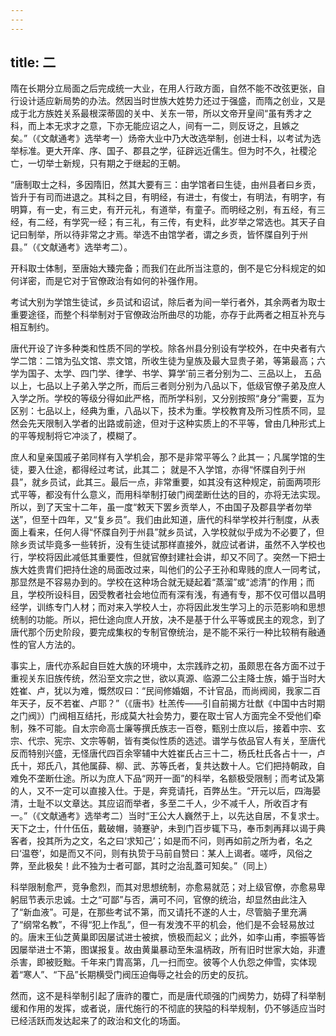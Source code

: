 ```yaml
---
---
---
```

title: 二
---



隋在长期分立局面之后完成统一大业，在用人行政方面，自然不能不改弦更张，自行设计适应新局势的办法。然因当时世族大姓势力还过于强盛，而隋之创业，又是成于北方族姓关系最根深蒂固的关中、关东一带，所以文帝开皇间“虽有秀才之科，而上本无求才之意，下亦无能应诏之人，间有一二，则反讶之，且嫉之矣。”（《文献通考》选举考一）炀帝大业中乃大改选举制，创进士科，以考试为选举标准。更大开庠、序、国子、郡县之学，征辟远近儒生。但为时不久，社稷沦亡，一切举士新规，只有期之于继起的王朝。

“唐制取士之科，多因隋旧，然其大要有三：由学馆者曰生徒，由州县者曰乡贡，皆升于有司而进退之。其科之目，有明经，有进士，有俊士，有明法，有明字，有明算，有一史，有三史，有开元礼，有道举，有童子。而明经之别，有五经，有三经，有二经，有学究一经；有三礼，有三传，有史科，此岁举之常选也。其天子自记曰制举，所以待非常之才焉。举选不由馆学者，谓之乡贡，皆怀牒自列于州县。”（《文献通考》选举考二）。

开科取士体制，至唐始大臻完备；而我们在此所当注意的，倒不是它分科规定的如何详密，而是它对于官僚政治有如何的补强作用。

考试大别为学馆生徒试，乡员试和诏试，除后者为间一举行者外，其余两者为取士重要途径，而整个科举制对于官僚政治所曲尽的功能，亦存于此两者之相互补充与相互制约。

唐代开设了许多种类和性质不同的学校。除各州县分别设有学校外，在中央者有六学二馆：二馆为弘文馆、祟文馆，所收生徒为皇族及最大显贵子弟，等第最高；六学为国子、太学、四门学、律学、书学、算学‘前三者分别为二、三品以上， 五品以上，七品以上子弟入学之所，而后三者则分别为八品以下，低级官僚子弟及庶人入学之所。学校的等级分得如此严格，而所学科别，又分别按照“身分”需要，互为区别：七品以上，经典为重，八品以下，技术为重。学校教育及所习性质不同，显然会先天限制入学者的出路或前途，但对于这种实质上的不平等，曾由几种形式上的平等规制将它冲淡了，模糊了。

庶人和皇亲国戚子弟同样有入学机会，那不是非常平等么？此其一；凡属学馆的生徒，要入仕途，都得经过考试，此其二； 就是不入学馆，亦得“怀牒自列于州县”，就乡员试，此其三。最后一点，非常重要，如其没有这种规定，前面两项形式平等，都没有什么意义，而用科举制打破门阀垄断仕达的目的，亦将无法实现。所以，到了天宝十二年，虽一度“敕天下罢乡贡举人，不由国子及郡县学者勿举送”，但至十四年，又“复乡员”。我们由此知道，唐代的科举学校并行制度，从表面上看来，任何人得“怀牒自列于州县”就乡员试，入学校就似乎成为不必要了，但除乡贡试毕竟多一些转折，没有生徒试那样直接外，就应试者讲，虽然不入学校也行，学校将因此减低其重要性，但就官僚封建社会讲，却又不同了。突然一下把士族大姓贵胄们把持仕途的局面改过来，叫他们的公子王孙和卑贱的庶人一同考试，那显然是不容易办到的。学校在这种场合就无疑起着“蒸溜”或“滤清”的作用；而且，学校所设科目，因受教者社会地位而有深有浅，有通有专，那不仅可借以昌明经学，训练专门人材；而对来入学校人士，亦将因此发生学习上的示范影响和思想统制的功能。所以，把仕途向庶人开放，决不是基于什么平等或民主的观念，到了唐代那个历史阶段，要完成集权的专制官僚统治，是不能不采行一种比较稍有融通性的官人方法的。

事实上，唐代亦系起自巨姓大族的环境中，太宗践祚之初，虽颇思在各方面不过于重视关东旧族传统，然沿至文宗之世，欲以真源、临源二公主降士族，婚于当时大姓崔、卢，犹以为难，慨然叹曰：“民间修婚姻，不计官品，而尚阀阅，我家二百年天子，反不若崔、卢耶？”（《唐书》杜羔传——引自前揭方壮猷《中国中古时期之门阀》）门阀相互结托，形成莫大社会势力，要在取士官人方面完全不受他们牵制，殊不可能。自太宗命高士廉等撰氏族志一百卷，甄别士庶以后，接着中宗、玄宗、代宗、宪宗、文宗等朝，皆有类似性质的选述。谱学与依品官人有关，至唐代反而特别兴盛，无怪唐代四百余宰辅中大姓崔氏占三十二，杨氏杜氏各占十一，卢氏十，郑氏八，其他属薛、柳、武、苏等氏者，复共达数十人。它们把持朝政，自难免不垄断仕途。所以为庶人下品“网开一面”的科举，名额极受限制；而考试及第的人，又不一定可以直接入仕。于是，奔竞请托，百弊丛生。“开元以后，四海晏清，士耻不以文章达。其应诏而举者，多至二千人，少不减千人，所收百才有一。”（《文献通考》选举考二）当时“王公大人巍然于上，以先达自居，不复求士。天下之士，什什伍伍，戴破帽，骑蹇驴，未到门百步辄下马，奉币刺再拜以谒于典客者，投其所为之文，名之曰‘求知己’；如是而不问，则再如前之所为者，名之曰‘温卷’，如是而又不问，则有执贽于马前自赞曰：某人上谒者。嗟呼，风俗之弊，至此极矣！此不独为士者可鄙，其时之治乱蓋可知矣。”（同上）

科举限制愈严，竞争愈烈，而其对思想统制，亦愈易就范；对上级官僚，亦愈易卑躬屈节表示忠诚。士之“可鄙”与否，满可不问，官僚的统治，却显然由此注入了“新血液”。可是，在那些考试不第，而又请托不遂的人士，尽管脑子里充满了“纲常名教”，不得“犯上作乱”，但一有发洩不平的机会，他们是不会轻易放过的。唐末王仙芝黄巢即因屡试进士被摈，愤极而起义；此外，如李山甫，李振等皆因屡举进士不第，图谋报复。故由黄巢暴动至朱温柄政，所有旧时世家大始，非遭杀害，即被贬黜。千年来门胄高第，几一扫而空。彼等个人仇怨之伸雪，实体现着“寒人”、“下品”长期横受门阀压迫侮辱之社会的历史的反抗。

然而，这不是科举制引起了唐祚的覆亡，而是唐代顽强的门阀势力，妨碍了科举制缓和作用的发挥，或者说，唐代施行的不彻底的狭隘的科举规制，仍不够适应当时已经活跃而发达起来了的政治和文化的场面。